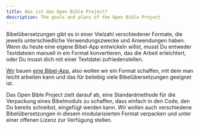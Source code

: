 ```yaml
---
title: Was ist das Open Bible Project?
description: The goals and plans of the Open Bible Project
---
```

Bibelübersetzungen gibt es in einer Vielzahl verschiedener Formate, die jeweils unterschiedliche Verwendungszwecke und Anwendungen haben.
Wenn du heute eine eigene Bibel-App entwickeln willst, musst Du entweder Textdateien manuell in ein Format konvertieren, das die Arbeit erleichtert, oder Du musst dich mit einer Textdatei zufriedenstellen.

[Wir](https://awesomebible.de) bauen [eine Bibel-App](https://docs.awesomebible.de/myawesomebible/), also wollen wir ein Format schaffen, mit dem man leicht arbeiten kann und das für beliebig viele Bibelübersetzungen geeignet ist.

Das Open Bible Project zielt darauf ab, eine Standardmethode für die Verpackung eines Bibelmoduls zu schaffen, dass einfach in den Code, den Du bereits schreibst, eingefügt werden kann.
Wir wollen auch verschiedene Bibelübersetzungen in diesem modularisierten Format verpacken und unter einer offenen Lizenz zur Verfügung stellen.

